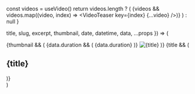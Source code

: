 
  const videos = useVideo()
  return videos.length ? (
    <Container my="14">
      <Grid col="1|1|2|3" gap="6|8|10|14">
        {videos &&
          videos.map((video, index) => <VideoTeaser key={index} {...video} />)}
      </Grid>
    </Container>
  ) : null
}

  title,
  slug,
  excerpt,
  thumbnail,
  date,
  datetime,
  data,
  ...props
}) => (
  <Article position="relative" {...props}>
    {thumbnail && (
      <Link href={slug} d="block" position="relative">
        {data.duration && (
          <Span
            color="white"
            bg="primary"
            rounded="md"
            bottom="4"
            right="4"
            zIndex="100"
            px="2"
            py="1"
            fontSize="sm"
            position="absolute"
          >
            {data.duration}
          </Span>
        )}
        <Image
          src={thumbnail}
          title={title}
          alt={title}
          aspectRatio={16 / 9}
          rounded="lg"
          overflow="hidden"
          w="full"
        />
      </Link>
    )}
    {title && (
      <Link href={slug}>
        <H2 mt="4" fontSize="xl" hoverColor="primary">
          {title}
        </H2>
      </Link>
    )}
  </Article>
)
